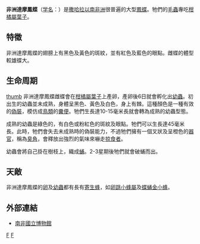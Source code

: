 {{NoteTA
|G1=Butterfly
}}
{{Speciesbox 
| taxon = Papilio demodocus
| authority = Esper, 1798
| image = Citrus Swallowtail Papilio demodocus.jpg
}}

'''非洲達摩鳳蝶'''（[[学名|学名]]：''{{lang|la|Papilio demodocus}}''）是[[撒哈拉以南非洲|撒哈拉以南非洲]]很普遍的大型[[鳳蝶|鳳蝶]]。牠們的[[毛蟲|毛蟲]]專吃[[柑橘屬|柑橘屬]][[葉子|葉子]]。

==特徵==
非洲達摩鳳蝶的翅膀上有黑色及黃色的斑紋，並有紅色及藍色的眼點。雌蝶的體型較雄蝶大。

==生命周期==
[[image:Papilio_demoleus_1600X1200.jpg|thumb]]
非洲達摩鳳蝶雌蝶會在[[柑橘屬|柑橘屬]][[葉子|葉子]]上產卵，產卵後6日就會孵化出[[幼蟲|幼蟲]]。初出生的幼蟲並未成熟，身體呈黑色、黃色及白色，身上有棘。這種顏色是一種有效的[[偽裝|偽裝]]，模仿成[[鳥類|鳥類]]的[[糞便|糞便]]。牠們生長達10-15毫米長就會轉為成熟的幼蟲型態。

成熟的幼蟲是綠色的，有白色或粉紅色的斑紋及眼點。牠們可以生長達45毫米長。此時，牠們會失去未成熟時的偽裝能力，不過牠們擁有一個叉狀及呈橙色的[[器官|器官]]，稱為[[臭角|臭角]]，會釋放出強烈的氣味來嚇走[[掠食者|掠食者]]。

幼蟲會將自己掛在樹枝上，織成[[蛹|蛹]]。2-3星期後牠們就會破蛹而出。

==天敵==
非洲達摩鳳蝶的[[卵|卵]]及[[幼蟲|幼蟲]]都有長有[[寄生蜂|寄生蜂]]，如[[卵跳小蜂屬|卵跳小蜂屬]]及[[蝶蛹金小蜂|蝶蛹金小蜂]]。

==外部連結==
{{Commons category|Papilio demodocus}}
* [https://web.archive.org/web/20071225065648/http://www.museums.org.za/bio/butterflies/papilio_demodocus.htm 南非國立博物館]
{{Taxonbar}}
[[Category:1798年描述的昆虫|F]]
[[Category:鳳蝶屬|F]]